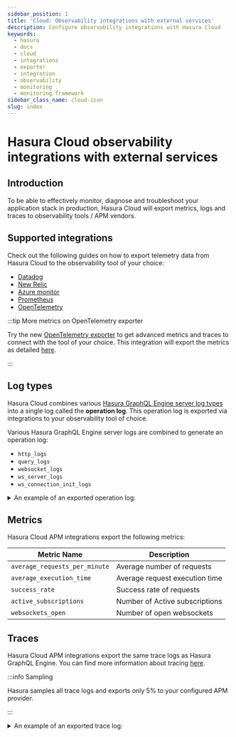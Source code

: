 ```yaml
---
sidebar_position: 1
title: 'Cloud: Observability integrations with external services'
description: Configure observability integrations with Hasura Cloud
keywords:
  - hasura
  - docs
  - cloud
  - integrations
  - exporter
  - integration
  - observability
  - monitoring
  - monitoring framework
sidebar_class_name: cloud-icon
slug: index
---
```



# Hasura Cloud observability integrations with external services

<ProductBadge pro ee />

## Introduction

To be able to effectively monitor, diagnose and troubleshoot your application stack in production, Hasura Cloud will
export metrics, logs and traces to observability tools / APM vendors.

## Supported integrations

Check out the following guides on how to export telemetry data from Hasura Cloud to the observability tool of your
choice:

- [Datadog](datadog.mdx)
- [New Relic](newrelic.mdx)
- [Azure monitor](azure-monitor.mdx)
- [Prometheus](prometheus.mdx)
- [OpenTelemetry](/observability/opentelemetry.mdx)

:::tip More metrics on OpenTelemetry exporter

Try the new [OpenTelemetry exporter](/observability/opentelemetry.mdx) to get advanced metrics and traces to connect
with the tool of your choice. This integration will export the metrics as detailed
[here](/observability/cloud/prometheus.mdx#metrics-details).

:::

## Log types

Hasura Cloud combines various
[Hasura GraphQL Engine server log types](https://hasura.io/docs/latest/deployment/logging/) into a single log called the
**operation log**. This operation log is exported via integrations to your observability tool of choice.

Various Hasura GraphQL Engine server logs are combined to generate an operation log:

- `http_logs`
- `query_logs`
- `websocket_logs`
- `ws_server_logs`
- `ws_connection_init_logs`

<details>
<summary>An example of an exported operation log:</summary>

```json
{
  "operation_type": "query",
  "request_read_time": 0.00000776,
  "response_size": 443,
  "execution_time": 0.254919258,
  "user_role": "admin",
  "hostname": "hasura-cloud",
  "project_id": "6450524a-ecc2-4676-9ecb-ba6a90a13c3d",
  "is_error": false,
  "operation_id": "a456caf866ebcab1a592ade80f07a622652181a9",
  "request_size": 100,
  "user_vars": {
    "x-hasura-role": "admin"
  },
  "client_name": "",
  "ws_operation_id": "",
  "parameterized_query_hash": "a456caf866ebcab1a592ade80f07a622652181a9",
  "server_client_id": "",
  "websocket_id": "",
  "kind": "",
  "query": {
    "query": "query MyQuery {\n author {\n id\n }\n}\n",
    "operationName": "MyQuery"
  },
  "instance_uid": "c9e43acf-2e09-41a7-8aa8-ddeff4e64a21",
  "transport": "http",
  "url": "/v1/graphql",
  "operation_name": "MyQuery",
  "service": "polite-muskox-52",
  "request_headers": {
    "referer": "https://cloud.hasura.io/",
    "sec-fetch-site": "cross-site",
    "origin": "https://cloud.hasura.io",
    "true-client-ip": "106.51.72.39",
    "CDN-Loop": "cloudflare",
    "Accept-Encoding": "gzip",
    "CF-Connecting-IP": "106.51.72.39",
    "sec-ch-ua-mobile": "?0",
    "content-type": "application/json",
    "Content-Length": "100",
    "X-Real-IP": "106.51.72.39",
    "sec-fetch-mode": "cors",
    "CF-IPCountry": "IN",
    "CF-RAY": "7a08f2590e4cf45e-BOM",
    "accept-language": "en-US,en;q=0.9",
    "X-Request-Id": "2f1280a31e31716e4300e84550cc7eb7",
    "Connection": "close",
    "X-Forwarded-Proto": "https",
    "CF-Visitor": "{\"scheme\":\"https\"}",
    "Host": "polite-muskox-52.hasura.app",
    "dnt": "1",
    "accept": "*/*",
    "sec-ch-ua": "\"Not A(Brand\";v=\"24\", \"Chromium\";v=\"110\"",
    "sec-ch-ua-platform": "\"macOS\"",
    "X-Forwarded-For": "106.51.72.39",
    "X-NginX-Proxy": "true",
    "sec-fetch-dest": "empty",
    "user-agent": "Mozilla/5.0 (Macintosh; Intel Mac OS X 10_15_7) AppleWebKit/537.36 (KHTML, like Gecko) Chrome/110.0.0.0 Safari/537.36"
  },
  "db_uid": "",
  "error_code": "",
  "time": "2023-02-28T11:51:09.116Z",
  "request_id": "2f1280a31e31716e4300e84550cc7eb7"
}
```

</details>

## Metrics

Hasura Cloud APM integrations export the following metrics:

| Metric Name                   | Description                    |
| ----------------------------- | ------------------------------ |
| `average_requests_per_minute` | Average number of requests     |
| `average_execution_time`      | Average request execution time |
| `success_rate`                | Success rate of requests       |
| `active_subscriptions`        | Number of Active subscriptions |
| `websockets_open`             | Number of open websockets      |

## Traces

Hasura Cloud APM integrations export the same trace logs as Hasura GraphQL Engine. You can find more information about
tracing [here](/observability/cloud-monitoring/tracing.mdx).

:::info Sampling

Hasura samples all trace logs and exports only 5% to your configured APM provider.

:::

<details>
<summary>An example of an exported trace log:</summary>

```json
{
  "resourceSpans": [
    {
      "resource": {
        "attributes": [
          {
            "key": "Region",
            "value": {
              "stringValue": "us-west"
            }
          }
        ]
      },
      "scopeSpans": [
        {
          "scope": {
            "name": "hasura",
            "version": "v2.19.0"
          },
          "spans": [
            {
              "traceId": "e44b8c614e0f7434b7b55c914fa71b1c",
              "spanId": "d3af63b8e6191589",
              "parentSpanId": "a5648ac5af5faf1f",
              "name": "Postgres",
              "startTimeUnixNano": "1676531420905206010",
              "endTimeUnixNano": "1676531420916114926",
              "status": {
                "code": "STATUS_CODE_OK"
              }
            },
            {
              "traceId": "e44b8c614e0f7434b7b55c914fa71b1c",
              "spanId": "a5648ac5af5faf1f",
              "parentSpanId": "0d6b602bc5a7b3af",
              "name": "Postgres Query for root field \"Album\"",
              "startTimeUnixNano": "1676531420905131593",
              "endTimeUnixNano": "1676531420916617176",
              "status": {
                "code": "STATUS_CODE_OK"
              }
            },
            {
              "traceId": "e44b8c614e0f7434b7b55c914fa71b1c",
              "spanId": "0d6b602bc5a7b3af",
              "parentSpanId": "a085bd763f8f72da",
              "name": "Query",
              "startTimeUnixNano": "1676531420904690968",
              "endTimeUnixNano": "1676531420916671343",
              "status": {
                "code": "STATUS_CODE_OK"
              }
            },
            {
              "traceId": "e44b8c614e0f7434b7b55c914fa71b1c",
              "spanId": "a085bd763f8f72da",
              "parentSpanId": "",
              "name": "/v1/graphql",
              "startTimeUnixNano": "1676531420903555760",
              "endTimeUnixNano": "1676531420919447135",
              "status": {
                "code": "STATUS_CODE_OK"
              }
            }
          ]
        }
      ]
    }
  ]
}
```

</details>
